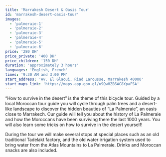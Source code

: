 ```yaml
---
title: 'Marrakesh Desert & Oasis Tour'
id: 'marrakesh-desert-oasis-tour'
images:
  - 'palmeraie-1'
  - 'palmeraie-2'
  - 'palmeraie-3'
  - 'palmeraie-4'
  - 'palmeraie-5'
  - 'palmeraie-6'
price: '280 DH'
price_private: '400 DH'
price_children: '150 DH'
duration: 'approximately 3 hours'
languages: 'English, French'
times: '9:30 AM and 3:00 PM'
start_address: 'Av. El Glaoui, Riad Larousse, Marrakesh 40000'
start_maps_link: 'https://maps.app.goo.gl/u9QwHZBSWC8YpaFSA'
---
```


“How to survive in the desert” is the theme of this bicycle tour. Guided by a local Moroccan tour guide you will cycle through palm trees and a desert-like landscape to discover the hidden beauties of “La Palmeraie”, an oasis close to Marrakech. Our guide will tell you about the history of La Palmeraie and how the Moroccans have been surviving there the last 1000 years. You will also learn some tricks on how to survive in the desert yourself!

During the tour we will make several stops at special places such as an old traditional Tadelakt factory, and the old water irrigation system used to bring water from the Atlas Mountains to La Palmeraie. Drinks and Moroccan snacks are also included.
